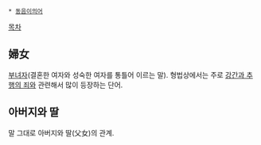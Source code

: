  * [[동음이의어]]

[[목차]]

== 婦女 ==
[[부녀자]](결혼한 여자와 성숙한 여자를 통틀어 이르는 말). 형법상에서는 주로 [[강간과 추행의 죄]]와 관련해서 많이 등장하는 단어.

== 아버지와 딸 ==
말 그대로 아버지와 딸(父女)의 관계.
